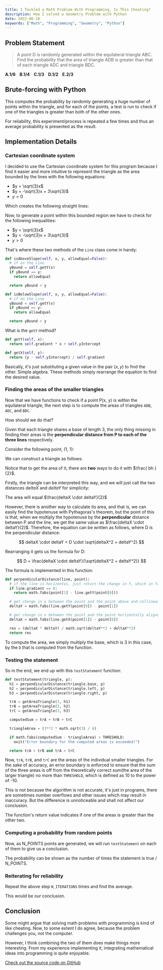 ```yaml
---
title: I Tackled a Math Problem With Programming, Is This Cheating?
description: How I solved a Geometry Problem with Python
date: 2022-06-18
keywords: ["Math", "Programming", "Geometry", "Python"]
---
```


## Problem Statement

> A point D is randomly generated within the equilateral triangle ABC. Find the probability that the area of triangle ADB is greater than that of each triangle ADC and triangle BDC.

**A.1/6&nbsp;&nbsp;&nbsp;&nbsp;B.1/4&nbsp;&nbsp;&nbsp;&nbsp;C.1/3&nbsp;&nbsp;&nbsp;&nbsp;D.1/2&nbsp;&nbsp;&nbsp;&nbsp;E.2/3**

## Brute-forcing with Python

This computes the probability by randomly generating a huge number of points within the triangle, and for each of the points, a test is run to check if one of the triangles is greater than both of the other ones.

For reliability, this experiment/process is repeated a few times and thus an average probability is presented as the result.

## Implementation Details

### Cartesian coordinate system

I decided to use the Cartesian coordinate system for this program because I find it easier and more intuitive to represent the triangle as the area bounded by the lines with the following equations:

- $y = \sqrt{3}x$
- $y = -\sqrt{3}x + 3\sqrt{3}$
- $y = 0$

Which creates the following straight lines:

<SizedImage alt="" src="https://raw.githubusercontent.com/timthedev07/my-website/dev/assets/cartesian-equilateral.png" width="910" height="602" />


Now, to generate a point within this bounded region we have to check for the following
inequalities:

- $y < \sqrt{3}x$
- $y < -\sqrt{3}x + 3\sqrt{3}$
- $y > 0$

That's where these two methods of the `Line` class come in handy:

```python
def isAboveSlope(self, x, y, allowEqual=False):
  # if on the Line
  yBound = self.getY(x)
  if yBound == y:
    return allowEqual

  return yBound < y

def isBelowSlope(self, x, y, allowEqual=False):
  # if on the Line
  yBound = self.getY(x)
  if yBound == y:
    return allowEqual

  return yBound > y
```

What is the `getY` method?

```python
def getY(self, x):
  return self.gradient * x + self.yIntercept

def getX(self, y):
  return (y - self.yIntercept) / self.gradient
```

Basically, it's just substituting a given value in the pair $(x, y)$ to find the other. Simple algebra. These methods simply rearrange the equation to find the desired value.

### Finding the areas of the smaller triangles

Now that we have functions to check if a point P(x, y) is within the equilateral triangle, the next step is to compute the areas of triangles `ADB`, `ADC`, and `BDC`.

How should we do that?

Given that each triangle shares a base of length 3, the only thing missing in finding their areas is the **perpendicular distance from P to each of the three lines** respectively.

Consider the following point, (1, 1):

<SizedImage alt="" src="https://raw.githubusercontent.com/timthedev07/my-website/dev/assets/p-in-equilateral.png" width="408" height="369" />


We can construct a triangle as follows:

<SizedImage alt="" src="https://raw.githubusercontent.com/timthedev07/my-website/dev/assets/p-in-equilateral-1.png" width="408" height="369" />


Notice that to get the area of it, there are **two** ways to do it with $\frac{
  bh
}
{2}$.

Firstly, the triangle can be interpreted this way, and we will just call the two distances $deltaX$ and $deltaY$ for simplicity:

<SizedImage alt="" src="https://raw.githubusercontent.com/timthedev07/my-website/dev/assets/p-in-equilateral-2.png" width="408" height="369" />


The area will equal $\frac{deltaX \cdot deltaY}{2}$

However, there is another way to calculate its area, and that is, we can easily find the hypotenuse with Pythagoras's theorem, but the point of this is that, when we multiply the hypotenuse by the **perpendicular** distance between P and the line, we get the same value as $\frac{deltaX \cdot deltaY}{2}$. Therefore, the equation can be written as follows, where D is the perpendicular distance:

$$
deltaX \cdot deltaY = D \cdot \sqrt{deltaX^2 + deltaY^2}
$$

Rearranging it gets us the formula for D:

$$
D = \frac{deltaX \cdot deltaY}{\sqrt{deltaX^2 + deltaY^2}}
$$

The formula is implemented in this function:

```python
def perpendicularDistance(line, point):
  # if the line is horizontal, just return the change in Y, which in fact, is the perpendicular distance
  if line.gradient == 0:
    return math.fabs(point[1] - line.getY(point[0]))

  # get change in y between the point and the point above and collinear with it at 90deg
  deltaY = math.fabs(line.getY(point[0]) - point[1])

  # get change in x between the point and the point horizontally aligned and collinear with it
  deltaX = math.fabs(line.getX(point[1]) - point[0])

  res = (deltaX * deltaY) / math.sqrt(deltaY**2 + deltaX**2)
  return res
```

To compute the area, we simply multiply the base, which is 3 in this case, by the `D` that is computed from the function.

### Testing the statement

So in the end, we end up with this `testStatement` function:

```python
def testStatement(triangle, p):
  h1 = perpendicularDistance(triangle.base, p)
  h2 = perpendicularDistance(triangle.left, p)
  h3 = perpendicularDistance(triangle.right, p)

  trA = getAreaTriangle(3, h1)
  trB = getAreaTriangle(3, h2)
  trC = getAreaTriangle(3, h3)

  computedSum = trA + trB + trC

  triangleArea = (3**2 * math.sqrt(3) / 4)

  if math.fabs(computedSum - triangleArea) > THRESHOLD:
    exit("Error boundary for the computed areas is exceeded!")

  return trA > trB and trA > trC
```

Now, `trA`, `trB`, and `trC` are the areas of the individual smaller triangles. For the sake of accuracy, an error boundary is enforced to ensure that the sum of the three areas is off from the theoretically correct sum(the area of the larger triangle) no more than `THRESHOLD`, which is defined as 10 to the power of -10.

This is not because the algorithm is not accurate, it's just in programs, there are sometimes number overflows and other issues which may result in inaccuracy. But the difference is unnoticeable and shall not affect our conclusion.

The function's return value indicates if one of the areas is greater than the other two.

### Computing a probability from random points

Now, as N_POINTS points are generated, we will run `testStatement` on each of them to give us a conclusion.

The probability can be shown as the number of times the statement is true / N_POINTS.

### Reiterating for reliability

Repeat the above step `N_ITERATIONS` times and find the average.

This would be our conclusion.

## Conclusion

Some might argue that solving math problems with programming is kind of like cheating. Now, to some extent I do agree, because the problem challenges you, not the computer.

However, I think combining the two of them does make things more interesting. From my experience implementing it, integrating mathematical ideas into programming is quite enjoyable.

[Check out the source code on GitHub](https://github.com/timthedev07/brute-force-math-june-2022)
